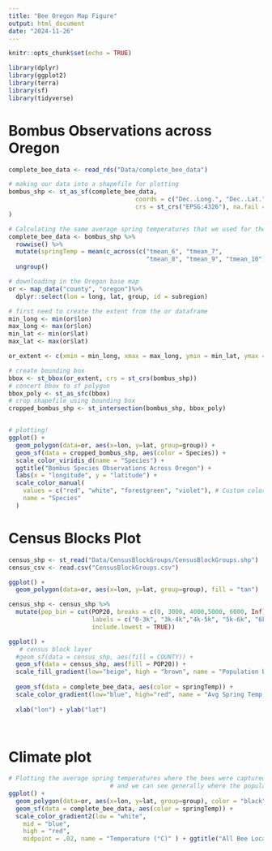 ```yaml
---
title: "Bee Oregon Map Figure"
output: html_document
date: "2024-11-26"
---
```


```r
knitr::opts_chunk$set(echo = TRUE)

library(dplyr)
library(ggplot2)
library(terra)
library(sf)
library(tidyverse)

```


# Bombus Observations across Oregon

```r
complete_bee_data <- read_rds("Data/complete_bee_data")

# making our data into a shapefile for plotting
bombus_shp <- st_as_sf(complete_bee_data,
                                   coords = c("Dec..Long.", "Dec..Lat."),
                                   crs = st_crs("EPSG:4326"), na.fail = FALSE	
)

# Calculating the same average spring temperatures that we used for the model 
complete_bee_data <- bombus_shp %>%
  rowwise() %>%
  mutate(springTemp = mean(c_across(c("tmean_6", "tmean_7", 
                                      "tmean_8", "tmean_9", "tmean_10")), na.rm = TRUE)) %>%
  ungroup()

# downloading in the Oregon base map 
or <- map_data("county", "oregon")%>% 
  dplyr::select(lon = long, lat, group, id = subregion)

# first need to create the extent from the or dataframe
min_long <- min(or$lon)
max_long <- max(or$lon)
min_lat <- min(or$lat)
max_lat <- max(or$lat)

or_extent <- c(xmin = min_long, xmax = max_long, ymin = min_lat, ymax = max_lat)

# create bounding box
bbox <- st_bbox(or_extent, crs = st_crs(bombus_shp))
# concert bbox to sf polygon
bbox_poly <- st_as_sfc(bbox)
# crop shapefile using bounding box
cropped_bombus_shp <- st_intersection(bombus_shp, bbox_poly)


# plotting!
ggplot() +
  geom_polygon(data=or, aes(x=lon, y=lat, group=group)) +
  geom_sf(data = cropped_bombus_shp, aes(color = Species)) +
  scale_color_viridis_d(name = "Species") + 
  ggtitle("Bombus Species Observations Across Oregon") + 
  labs(x = "longitude", y = "latitude") + 
  scale_color_manual(
    values = c("red", "white", "forestgreen", "violet"), # Custom colors for each species
    name = "Species"
  ) 
```

# Census Blocks Plot

```r

census_shp <- st_read("Data/CensusBlockGroups/CensusBlockGroups.shp")
census_csv <- read.csv("CensusBlockGroups.csv")

ggplot() +
  geom_polygon(data=or, aes(x=lon, y=lat, group=group), fill = "tan")

census_shp <- census_shp %>%
  mutate(pop_bin = cut(POP20, breaks = c(0, 3000, 4000,5000, 6000, Inf),
                       labels = c("0-3k", "3k-4k","4k-5k", "5k-6k", "6k+"),
                       include.lowest = TRUE))

ggplot() +
   # census block layer
  #geom_sf(data = census_shp, aes(fill = COUNTY)) + 
  geom_sf(data = census_shp, aes(fill = POP20)) + 
  scale_fill_gradient(low="beige", high = "brown", name = "Population by Census Block") + 
  
  geom_sf(data = complete_bee_data, aes(color = springTemp)) +
  scale_color_gradient(low="blue", high="red", name = "Avg Spring Temp °C (Feb-June)") + ggtitle("All Bee Locations with Census Blocks and Spring Temperature Info") + theme(plot.title = element_text(hjust = 0.3, vjust = 3)) + 
  
  xlab("lon") + ylab("lat") 

  


```


# Climate plot
```r

# Plotting the average spring temperatures where the bees were captured, and outlining the counties
                            # and we can see generally where the populated areas are
ggplot() +
  geom_polygon(data=or, aes(x=lon, y=lat, group=group), color = "black", fill = "tan")+
  geom_sf(data = complete_bee_data, aes(color = springTemp)) +
  scale_color_gradient2(low = "white", 
    mid = "blue", 
    high = "red", 
    midpoint = .02, name = "Temperature (°C)" ) + ggtitle("All Bee Locations with Average Spring (Feb-June) Temperatures (°C)") + theme(plot.title = element_text(hjust = 0.5)) + xlab("Longitude") + ylab("Latitude")



```
